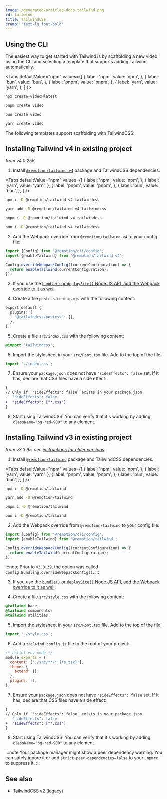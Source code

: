 ```yaml
---
image: /generated/articles-docs-tailwind.png
id: tailwind
title: TailwindCSS
crumb: 'text-lg font-bold'
---
```



## Using the CLI

The easiest way to get started with Tailwind is by scaffolding a new video using the CLI and selecting a template that supports adding Tailwind automatically.

<Tabs
defaultValue="npm"
values={[
{ label: 'npm', value: 'npm', },
{ label: 'bun', value: 'bun', },
{ label: 'pnpm', value: 'pnpm', },
{ label: 'yarn', value: 'yarn', },
]
}>
<TabItem value="npm">

```bash
npx create-video@latest
```

  </TabItem>
  <TabItem value="pnpm">

```bash
pnpm create video
```

  </TabItem>
  <TabItem value="bun">

```bash
bun create video
```

  </TabItem>
  <TabItem value="yarn">

```bash
yarn create video
```

  </TabItem>

</Tabs>

The following templates support scaffolding with TailwindCSS: <TailwindSupport />

## Installing Tailwind v4 in existing project

_from v4.0.256_

1. Install [`@remotion/tailwind-v4`](/docs/tailwind-v4/overview) package and TailwindCSS dependencies.

<Tabs
defaultValue="npm"
values={[
{ label: 'npm', value: 'npm', },
{ label: 'yarn', value: 'yarn', },
{ label: 'pnpm', value: 'pnpm', },
{ label: 'bun', value: 'bun', },
]
}>
<TabItem value="npm">

```bash
npm i -D @remotion/tailwind-v4 tailwindcss
```

  </TabItem>

  <TabItem value="yarn">

```bash
yarn add -D @remotion/tailwind-v4 tailwindcss
```

  </TabItem>
  <TabItem value="pnpm">

```bash
pnpm i -D @remotion/tailwind-v4 tailwindcss
```

  </TabItem>
  <TabItem value="bun">

```bash
bun i -D @remotion/tailwind-v4 tailwindcss
```

  </TabItem>
</Tabs>

2. Add the Webpack override from `@remotion/tailwind-v4` to your config file:

```ts twoslash title="remotion.config.ts"
import {Config} from '@remotion/cli/config';
import {enableTailwind} from '@remotion/tailwind-v4';

Config.overrideWebpackConfig((currentConfiguration) => {
  return enableTailwind(currentConfiguration);
});
```

3. If you use the [`bundle()` or `deploySite()` Node.JS API, add the Webpack override to it as well](/docs/webpack#when-using-bundle-and-deploysite).

4. Create a file `postcss.config.mjs` with the following content:

```css title="postcss.config.mjs"
export default {
  plugins: {
    "@tailwindcss/postcss": {},
  },
};
```

5. Create a file `src/index.css` with the following content:

```css title="src/index.css"
@import 'tailwindcss';
```

5. Import the stylesheet in your `src/Root.tsx` file. Add to the top of the file:

```js title="src/Root.tsx"
import './index.css';
```

7. Ensure your `package.json` does not have `"sideEffects": false` set. If it has, declare that CSS files have a side effect:

```diff title="package.json"
{
// Only if `"sideEffects": false` exists in your package.json.
-  "sideEffects": false
+  "sideEffects": ["*.css"]
}
```

8. Start using TailwindCSS! You can verify that it's working by adding `className="bg-red-900"` to any element.

## Installing Tailwind v3 in existing project

_from v3.3.95, see [instructions for older versions](https://github.com/remotion-dev/remotion/blob/88a5d8d17f50d6ab2b8a408556118d15a3686343/packages/docs/docs/tailwind.md)_

1. Install [`@remotion/tailwind`](/docs/tailwind/tailwind) package and TailwindCSS dependencies.

<Tabs
defaultValue="npm"
values={[
{ label: 'npm', value: 'npm', },
{ label: 'yarn', value: 'yarn', },
{ label: 'pnpm', value: 'pnpm', },
{ label: 'bun', value: 'bun', },
]
}>
<TabItem value="npm">

```bash
npm i -D @remotion/tailwind
```

  </TabItem>

  <TabItem value="yarn">

```bash
yarn add -D @remotion/tailwind
```

  </TabItem>
  <TabItem value="pnpm">

```bash
pnpm i -D @remotion/tailwind
```

  </TabItem>
  <TabItem value="bun">

```bash
bun i -D @remotion/tailwind
```

  </TabItem>
</Tabs>

2. Add the Webpack override from `@remotion/tailwind` to your config file:

```ts twoslash title="remotion.config.ts"
import {Config} from '@remotion/cli/config';
import {enableTailwind} from '@remotion/tailwind';

Config.overrideWebpackConfig((currentConfiguration) => {
  return enableTailwind(currentConfiguration);
});
```

:::note
Prior to `v3.3.39`, the option was called `Config.Bundling.overrideWebpackConfig()`.
:::

3. If you use the [`bundle()` or `deploySite()` Node.JS API, add the Webpack override to it as well](/docs/webpack#when-using-bundle-and-deploysite).

4. Create a file `src/style.css` with the following content:

```css title="src/style.css"
@tailwind base;
@tailwind components;
@tailwind utilities;
```

5. Import the stylesheet in your `src/Root.tsx` file. Add to the top of the file:

```js title="src/Root.tsx"
import './style.css';
```

6. Add a `tailwind.config.js` file to the root of your project:

```js title="tailwind.config.js"
/* eslint-env node */
module.exports = {
  content: ['./src/**/*.{ts,tsx}'],
  theme: {
    extend: {},
  },
  plugins: [],
};
```

7. Ensure your `package.json` does not have `"sideEffects": false` set. If it has, declare that CSS files have a side effect:

```diff title="package.json"
{
// Only if `"sideEffects": false` exists in your package.json.
-  "sideEffects": false
+  "sideEffects": ["*.css"]
}
```

8. Start using TailwindCSS! You can verify that it's working by adding `className="bg-red-900"` to any element.

:::note
Your package manager might show a peer dependency warning. You can safely ignore it or add `strict-peer-dependencies=false` to your `.npmrc` to suppress it.
:::

## See also

- [TailwindCSS v2 (legacy)](/docs/tailwind-legacy)
